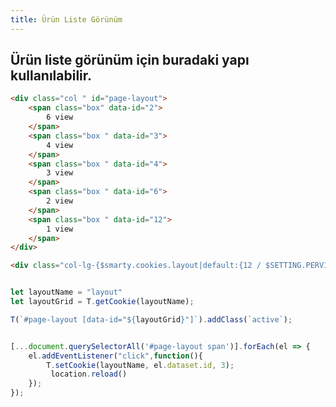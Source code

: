 ```yaml
---
title: Ürün Liste Görünüm
---
```



## Ürün liste görünüm için buradaki yapı kullanılabilir. 

```html
<div class="col " id="page-layout">
    <span class="box" data-id="2">
        6 view
    </span>
    <span class="box " data-id="3">
        4 view
    </span>
    <span class="box " data-id="4">
        3 view
    </span>
    <span class="box " data-id="6">
        2 view
    </span>
    <span class="box " data-id="12">
        1 view
    </span>
</div>

<div class="col-lg-{$smarty.cookies.layout|default:{12 / $SETTING.PERVIEW.LG}}">Loop Element v5</div>

```


```javascript

let layoutName = "layout"
let layoutGrid = T.getCookie(layoutName);

T(`#page-layout [data-id="${layoutGrid}"]`).addClass(`active`);


[...document.querySelectorAll('#page-layout span')].forEach(el => {
    el.addEventListener("click",function(){
        T.setCookie(layoutName, el.dataset.id, 3);
         location.reload()
    });
});


``` 

